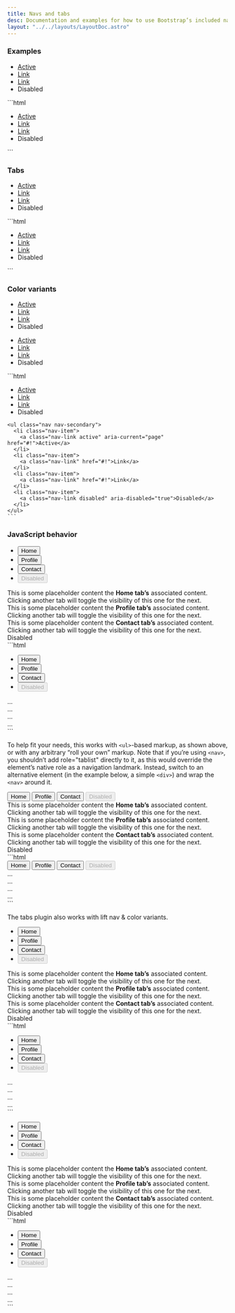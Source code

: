 ```yaml
---
title: Navs and tabs
desc: Documentation and examples for how to use Bootstrap’s included navigation components.
layout: "../../layouts/LayoutDoc.astro"
---
```



### Examples

<Example>
  <div slot="preview" class='space-y-2'>
    <ul class="nav nav-underline">
      <li class="nav-item">
        <a class="nav-link active" aria-current="page" href="#!">Active</a>
      </li>
      <li class="nav-item">
        <a class="nav-link" href="#!">Link</a>
      </li>
      <li class="nav-item">
        <a class="nav-link" href="#!">Link</a>
      </li>
      <li class="nav-item">
        <a class="nav-link disabled" aria-disabled="true">Disabled</a>
      </li>
    </ul>
  </div>

  <div slot="code">
    ```html
    <ul class="nav nav-underline">
      <li class="nav-item">
        <a class="nav-link active" aria-current="page" href="#!">Active</a>
      </li>
      <li class="nav-item">
        <a class="nav-link" href="#!">Link</a>
      </li>
      <li class="nav-item">
        <a class="nav-link" href="#!">Link</a>
      </li>
      <li class="nav-item">
        <a class="nav-link disabled" aria-disabled="true">Disabled</a>
      </li>
    </ul>
    ```
  </div>
</Example>

### Tabs

<Example>
  <div slot="preview">
    <ul class="nav nav-tabs">
      <li class="nav-item">
        <a class="nav-link active" aria-current="page" href="#!">Active</a>
      </li>
      <li class="nav-item">
        <a class="nav-link" href="#!">Link</a>
      </li>
      <li class="nav-item">
        <a class="nav-link" href="#!">Link</a>
      </li>
      <li class="nav-item">
        <a class="nav-link disabled" aria-disabled="true">Disabled</a>
      </li>
    </ul>
  </div>

  <div slot="code">
    ```html
    <ul class="nav nav-tabs">
      <li class="nav-item">
        <a class="nav-link active" aria-current="page" href="#!">Active</a>
      </li>
      <li class="nav-item">
        <a class="nav-link" href="#!">Link</a>
      </li>
      <li class="nav-item">
        <a class="nav-link" href="#!">Link</a>
      </li>
      <li class="nav-item">
        <a class="nav-link disabled" aria-disabled="true">Disabled</a>
      </li>
    </ul>
    ```
  </div>
</Example>

### Color variants

<Example>
  <div slot="preview" class='space-y-2'>
    <ul class="nav nav-primary">
      <li class="nav-item">
        <a class="nav-link active" aria-current="page" href="#!">Active</a>
      </li>
      <li class="nav-item">
        <a class="nav-link" href="#!">Link</a>
      </li>
      <li class="nav-item">
        <a class="nav-link" href="#!">Link</a>
      </li>
      <li class="nav-item">
        <a class="nav-link disabled" aria-disabled="true">Disabled</a>
      </li>
    </ul>
    <ul class="nav nav-secondary">
      <li class="nav-item">
        <a class="nav-link active" aria-current="page" href="#!">Active</a>
      </li>
      <li class="nav-item">
        <a class="nav-link" href="#!">Link</a>
      </li>
      <li class="nav-item">
        <a class="nav-link" href="#!">Link</a>
      </li>
      <li class="nav-item">
        <a class="nav-link disabled" aria-disabled="true">Disabled</a>
      </li>
    </ul>
  </div>

  <div slot="code">
    ```html
    <ul class="nav nav-primary">
      <li class="nav-item">
        <a class="nav-link active" aria-current="page" href="#!">Active</a>
      </li>
      <li class="nav-item">
        <a class="nav-link" href="#!">Link</a>
      </li>
      <li class="nav-item">
        <a class="nav-link" href="#!">Link</a>
      </li>
      <li class="nav-item">
        <a class="nav-link disabled" aria-disabled="true">Disabled</a>
      </li>
    </ul>

    <ul class="nav nav-secondary">
      <li class="nav-item">
        <a class="nav-link active" aria-current="page" href="#!">Active</a>
      </li>
      <li class="nav-item">
        <a class="nav-link" href="#!">Link</a>
      </li>
      <li class="nav-item">
        <a class="nav-link" href="#!">Link</a>
      </li>
      <li class="nav-item">
        <a class="nav-link disabled" aria-disabled="true">Disabled</a>
      </li>
    </ul>
    ```

  </div>
</Example>

### JavaScript behavior

<Example>
  <div slot="preview">
    <ul class="nav nav-underline mb-4" id="myTab" role="tablist">
      <li class="nav-item" role="presentation">
        <button class="nav-link active" id="home-tab" data-bs-toggle="tab" data-bs-target="#home-tab-pane" type="button" role="tab" aria-controls="home-tab-pane" aria-selected="true">Home</button>
      </li>
      <li class="nav-item" role="presentation">
        <button class="nav-link" id="profile-tab" data-bs-toggle="tab" data-bs-target="#profile-tab-pane" type="button" role="tab" aria-controls="profile-tab-pane" aria-selected="false">Profile</button>
      </li>
      <li class="nav-item" role="presentation">
        <button class="nav-link" id="contact-tab" data-bs-toggle="tab" data-bs-target="#contact-tab-pane" type="button" role="tab" aria-controls="contact-tab-pane" aria-selected="false">Contact</button>
      </li>
      <li class="nav-item" role="presentation">
        <button class="nav-link" id="disabled-tab" data-bs-toggle="tab" data-bs-target="#disabled-tab-pane" type="button" role="tab" aria-controls="disabled-tab-pane" aria-selected="false" disabled>Disabled</button>
      </li>
    </ul>
    <div class="tab-content" id="myTabContent">
      <div class="tab-pane fade show active" id="home-tab-pane" role="tabpanel" aria-labelledby="home-tab" tabindex="0">This is some placeholder content the <b>Home tab’s</b> associated content. Clicking another tab will toggle the visibility of this one for the next.</div>
      <div class="tab-pane fade" id="profile-tab-pane" role="tabpanel" aria-labelledby="profile-tab" tabindex="0">This is some placeholder content the <b>Profile tab’s</b> associated content. Clicking another tab will toggle the visibility of this one for the next.</div>
      <div class="tab-pane fade" id="contact-tab-pane" role="tabpanel" aria-labelledby="contact-tab" tabindex="0">This is some placeholder content the <b>Contact tab’s</b> associated content. Clicking another tab will toggle the visibility of this one for the next.</div>
      <div class="tab-pane fade" id="disabled-tab-pane" role="tabpanel" aria-labelledby="disabled-tab" tabindex="0">Disabled</div>
    </div>
  </div>

  <div slot="code">
    ```html
    <ul class="nav nav-underline mb-4" id="myTab" role="tablist">
      <li class="nav-item" role="presentation">
        <button class="nav-link active" id="home-tab" data-bs-toggle="tab" data-bs-target="#home-tab-pane" type="button" role="tab" aria-controls="home-tab-pane" aria-selected="true">Home</button>
      </li>
      <li class="nav-item" role="presentation">
        <button class="nav-link" id="profile-tab" data-bs-toggle="tab" data-bs-target="#profile-tab-pane" type="button" role="tab" aria-controls="profile-tab-pane" aria-selected="false">Profile</button>
      </li>
      <li class="nav-item" role="presentation">
        <button class="nav-link" id="contact-tab" data-bs-toggle="tab" data-bs-target="#contact-tab-pane" type="button" role="tab" aria-controls="contact-tab-pane" aria-selected="false">Contact</button>
      </li>
      <li class="nav-item" role="presentation">
        <button class="nav-link" id="disabled-tab" data-bs-toggle="tab" data-bs-target="#disabled-tab-pane" type="button" role="tab" aria-controls="disabled-tab-pane" aria-selected="false" disabled>Disabled</button>
      </li>
    </ul>
    <div class="tab-content" id="myTabContent">
      <div class="tab-pane fade show active" id="home-tab-pane" role="tabpanel" aria-labelledby="home-tab" tabindex="0">...</div>
      <div class="tab-pane fade" id="profile-tab-pane" role="tabpanel" aria-labelledby="profile-tab" tabindex="0">...</div>
      <div class="tab-pane fade" id="contact-tab-pane" role="tabpanel" aria-labelledby="contact-tab" tabindex="0">...</div>
      <div class="tab-pane fade" id="disabled-tab-pane" role="tabpanel" aria-labelledby="disabled-tab" tabindex="0">...</div>
    </div>
    ```
  </div>
</Example>

To help fit your needs, this works with `<ul>`-based markup, as shown above, or with any arbitrary “roll your own” markup. Note that if you’re using `<nav>`, you shouldn’t add role="tablist" directly to it, as this would override the element’s native role as a navigation landmark. Instead, switch to an alternative element (in the example below, a simple `<div>`) and wrap the `<nav>` around it.

<Example>
  <div slot="preview">
    <nav>
      <div class="nav nav-underline mb-4" id="nav-tab" role="tablist">
        <button class="nav-link active" id="nav-home-tab" data-bs-toggle="tab" data-bs-target="#nav-home" type="button" role="tab" aria-controls="nav-home" aria-selected="true">Home</button>
        <button class="nav-link" id="nav-profile-tab" data-bs-toggle="tab" data-bs-target="#nav-profile" type="button" role="tab" aria-controls="nav-profile" aria-selected="false">Profile</button>
        <button class="nav-link" id="nav-contact-tab" data-bs-toggle="tab" data-bs-target="#nav-contact" type="button" role="tab" aria-controls="nav-contact" aria-selected="false">Contact</button>
        <button class="nav-link" id="nav-disabled-tab" data-bs-toggle="tab" data-bs-target="#nav-disabled" type="button" role="tab" aria-controls="nav-disabled" aria-selected="false" disabled>Disabled</button>
      </div>
    </nav>
    <div class="tab-content" id="nav-tabContent">
      <div class="tab-pane fade show active" id="nav-home" role="tabpanel" aria-labelledby="nav-home-tab" tabindex="0">This is some placeholder content the <b>Home tab’s</b> associated content. Clicking another tab will toggle the visibility of this one for the next.</div>
      <div class="tab-pane fade" id="nav-profile" role="tabpanel" aria-labelledby="nav-profile-tab" tabindex="0">This is some placeholder content the <b>Profile tab’s</b> associated content. Clicking another tab will toggle the visibility of this one for the next.</div>
      <div class="tab-pane fade" id="nav-contact" role="tabpanel" aria-labelledby="nav-contact-tab" tabindex="0">This is some placeholder content the <b>Contact tab’s</b> associated content. Clicking another tab will toggle the visibility of this one for the next.</div>
      <div class="tab-pane fade" id="nav-disabled" role="tabpanel" aria-labelledby="nav-disabled-tab" tabindex="0">Disabled</div>
    </div>
  </div>

  <div slot="code">
    ```html
    <nav>
      <div class="nav nav-underline mb-4" id="nav-tab" role="tablist">
        <button class="nav-link active" id="nav-home-tab" data-bs-toggle="tab" data-bs-target="#nav-home" type="button" role="tab" aria-controls="nav-home" aria-selected="true">Home</button>
        <button class="nav-link" id="nav-profile-tab" data-bs-toggle="tab" data-bs-target="#nav-profile" type="button" role="tab" aria-controls="nav-profile" aria-selected="false">Profile</button>
        <button class="nav-link" id="nav-contact-tab" data-bs-toggle="tab" data-bs-target="#nav-contact" type="button" role="tab" aria-controls="nav-contact" aria-selected="false">Contact</button>
        <button class="nav-link" id="nav-disabled-tab" data-bs-toggle="tab" data-bs-target="#nav-disabled" type="button" role="tab" aria-controls="nav-disabled" aria-selected="false" disabled>Disabled</button>
      </div>
    </nav>
    <div class="tab-content" id="nav-tabContent">
      <div class="tab-pane fade show active" id="nav-home" role="tabpanel" aria-labelledby="nav-home-tab" tabindex="0">...</div>
      <div class="tab-pane fade" id="nav-profile" role="tabpanel" aria-labelledby="nav-profile-tab" tabindex="0">...</div>
      <div class="tab-pane fade" id="nav-contact" role="tabpanel" aria-labelledby="nav-contact-tab" tabindex="0">...</div>
      <div class="tab-pane fade" id="nav-disabled" role="tabpanel" aria-labelledby="nav-disabled-tab" tabindex="0">...</div>
    </div>
    ```
  </div>
</Example>

The tabs plugin also works with lift nav & color variants.

<Example>
  <div slot="preview">
    <ul class="nav nav-tabs mb-4" id="nav-tab-lift" role="tablist">
      <li class="nav-item" role="presentation">
        <button class="nav-link active" id="home-lift-tab" data-bs-toggle="tab" data-bs-target="#home-lift-tab-pane" type="button" role="tab" aria-controls="home-lift-tab-pane" aria-selected="true">Home</button>
      </li>
      <li class="nav-item" role="presentation">
        <button class="nav-link" id="profile-lift-tab" data-bs-toggle="tab" data-bs-target="#profile-lift-tab-pane" type="button" role="tab" aria-controls="profile-lift-tab-pane" aria-selected="false">Profile</button>
      </li>
      <li class="nav-item" role="presentation">
        <button class="nav-link" id="contact-lift-tab" data-bs-toggle="tab" data-bs-target="#contact-lift-tab-pane" type="button" role="tab" aria-controls="contact-lift-tab-pane" aria-selected="false">Contact</button>
      </li>
      <li class="nav-item" role="presentation">
        <button class="nav-link" id="disabled-lift-tab" data-bs-toggle="tab" data-bs-target="#disabled-lift-tab-pane" type="button" role="tab" aria-controls="disabled-lift-tab-pane" aria-selected="false" disabled>Disabled</button>
      </li>
    </ul>
    <div class="tab-content" id="myTabContent">
      <div class="tab-pane fade show active" id="home-lift-tab-pane" role="tabpanel" aria-labelledby="home-lift-tab" tabindex="0">This is some placeholder content the <b>Home tab’s</b> associated content. Clicking another tab will toggle the visibility of this one for the next.</div>
      <div class="tab-pane fade" id="profile-lift-tab-pane" role="tabpanel" aria-labelledby="profile-lift-tab" tabindex="0">This is some placeholder content the <b>Profile tab’s</b> associated content. Clicking another tab will toggle the visibility of this one for the next.</div>
      <div class="tab-pane fade" id="contact-lift-tab-pane" role="tabpanel" aria-labelledby="contact-lift-tab" tabindex="0">This is some placeholder content the <b>Contact tab’s</b> associated content. Clicking another tab will toggle the visibility of this one for the next.</div>
      <div class="tab-pane fade" id="disabled-lift-tab-pane" role="tabpanel" aria-labelledby="disabled-lift-tab" tabindex="0">Disabled</div>
    </div>
  </div>

  <div slot="code">
    ```html
    <ul class="nav nav-tabs mb-4" id="nav-tab-lift" role="tablist">
      <li class="nav-item" role="presentation">
        <button class="nav-link active" id="home-lift-tab" data-bs-toggle="tab" data-bs-target="#home-lift-tab-pane" type="button" role="tab" aria-controls="home-lift-tab-pane" aria-selected="true">Home</button>
      </li>
      <li class="nav-item" role="presentation">
        <button class="nav-link" id="profile-lift-tab" data-bs-toggle="tab" data-bs-target="#profile-lift-tab-pane" type="button" role="tab" aria-controls="profile-lift-tab-pane" aria-selected="false">Profile</button>
      </li>
      <li class="nav-item" role="presentation">
        <button class="nav-link" id="contact-lift-tab" data-bs-toggle="tab" data-bs-target="#contact-lift-tab-pane" type="button" role="tab" aria-controls="contact-lift-tab-pane" aria-selected="false">Contact</button>
      </li>
      <li class="nav-item" role="presentation">
        <button class="nav-link" id="disabled-lift-tab" data-bs-toggle="tab" data-bs-target="#disabled-lift-tab-pane" type="button" role="tab" aria-controls="disabled-lift-tab-pane" aria-selected="false" disabled>Disabled</button>
      </li>
    </ul>
    <div class="tab-content" id="myTabContent">
      <div class="tab-pane fade show active" id="home-lift-tab-pane" role="tabpanel" aria-labelledby="home-lift-tab" tabindex="0">...</div>
      <div class="tab-pane fade" id="profile-lift-tab-pane" role="tabpanel" aria-labelledby="profile-lift-tab" tabindex="0">...</div>
      <div class="tab-pane fade" id="contact-lift-tab-pane" role="tabpanel" aria-labelledby="contact-lift-tab" tabindex="0">...</div>
      <div class="tab-pane fade" id="disabled-lift-tab-pane" role="tabpanel" aria-labelledby="disabled-lift-tab" tabindex="0">...</div>
    </div>
    ```
  </div>
</Example>

<Example>
  <div slot="preview">
    <ul class="nav nav-primary mb-4" id="myColorTab" role="tablist">
      <li class="nav-item" role="presentation">
        <button class="nav-link active" id="home-primary-tab" data-bs-toggle="tab" data-bs-target="#home-primary-tab-pane" type="button" role="tab" aria-controls="home-primary-tab-pane" aria-selected="true">Home</button>
      </li>
      <li class="nav-item" role="presentation">
        <button class="nav-link" id="profile-primary-tab" data-bs-toggle="tab" data-bs-target="#profile-primary-tab-pane" type="button" role="tab" aria-controls="profile-primary-tab-pane" aria-selected="false">Profile</button>
      </li>
      <li class="nav-item" role="presentation">
        <button class="nav-link" id="contact-primary-tab" data-bs-toggle="tab" data-bs-target="#contact-primary-tab-pane" type="button" role="tab" aria-controls="contact-primary-tab-pane" aria-selected="false">Contact</button>
      </li>
      <li class="nav-item" role="presentation">
        <button class="nav-link" id="disabled-primary-tab" data-bs-toggle="tab" data-bs-target="#disabled-primary-tab-pane" type="button" role="tab" aria-controls="disabled-primary-tab-pane" aria-selected="false" disabled>Disabled</button>
      </li>
    </ul>
    <div class="tab-content" id="myTabContent">
      <div class="tab-pane fade show active" id="home-primary-tab-pane" role="tabpanel" aria-labelledby="home-primary-tab" tabindex="0">This is some placeholder content the <b>Home tab’s</b> associated content. Clicking another tab will toggle the visibility of this one for the next.</div>
      <div class="tab-pane fade" id="profile-primary-tab-pane" role="tabpanel" aria-labelledby="profile-primary-tab" tabindex="0">This is some placeholder content the <b>Profile tab’s</b> associated content. Clicking another tab will toggle the visibility of this one for the next.</div>
      <div class="tab-pane fade" id="contact-primary-tab-pane" role="tabpanel" aria-labelledby="contact-primary-tab" tabindex="0">This is some placeholder content the <b>Contact tab’s</b> associated content. Clicking another tab will toggle the visibility of this one for the next.</div>
      <div class="tab-pane fade" id="disabled-primary-tab-pane" role="tabpanel" aria-labelledby="disabled-primary-tab" tabindex="0">Disabled</div>
    </div>
  </div>

  <div slot="code">
    ```html
    <ul class="nav nav-primary mb-4" id="myColorTab" role="tablist">
      <li class="nav-item" role="presentation">
        <button class="nav-link active" id="home-primary-tab" data-bs-toggle="tab" data-bs-target="#home-primary-tab-pane" type="button" role="tab" aria-controls="home-primary-tab-pane" aria-selected="true">Home</button>
      </li>
      <li class="nav-item" role="presentation">
        <button class="nav-link" id="profile-primary-tab" data-bs-toggle="tab" data-bs-target="#profile-primary-tab-pane" type="button" role="tab" aria-controls="profile-primary-tab-pane" aria-selected="false">Profile</button>
      </li>
      <li class="nav-item" role="presentation">
        <button class="nav-link" id="contact-primary-tab" data-bs-toggle="tab" data-bs-target="#contact-primary-tab-pane" type="button" role="tab" aria-controls="contact-primary-tab-pane" aria-selected="false">Contact</button>
      </li>
      <li class="nav-item" role="presentation">
        <button class="nav-link" id="disabled-primary-tab" data-bs-toggle="tab" data-bs-target="#disabled-primary-tab-pane" type="button" role="tab" aria-controls="disabled-primary-tab-pane" aria-selected="false" disabled>Disabled</button>
      </li>
    </ul>
    <div class="tab-content" id="myTabContent">
      <div class="tab-pane fade show active" id="home-primary-tab-pane" role="tabpanel" aria-labelledby="home-primary-tab" tabindex="0">...</div>
      <div class="tab-pane fade" id="profile-primary-tab-pane" role="tabpanel" aria-labelledby="profile-primary-tab" tabindex="0">...</div>
      <div class="tab-pane fade" id="contact-primary-tab-pane" role="tabpanel" aria-labelledby="contact-primary-tab" tabindex="0">...</div>
      <div class="tab-pane fade" id="disabled-primary-tab-pane" role="tabpanel" aria-labelledby="disabled-primary-tab" tabindex="0">...</div>
    </div>
    ```
  </div>
</Example>
